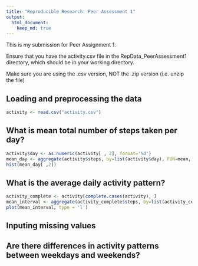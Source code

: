 ```yaml
---
title: "Reproducible Research: Peer Assessment 1"
output: 
  html_document:
    keep_md: true
---
```


This is my submission for Peer Assignment 1.

Ensure that you have the activity.csv file in the RepData_PeerAssessment1 directory,
which should be in your working directory.

Make sure you are using the .csv version, NOT the .zip version (i.e. unzip the file)

## Loading and preprocessing the data
```r
activity <- read.csv("activity.csv")
```

## What is mean total number of steps taken per day?
```r
activity$day <- as.numeric(activity[ , 2], format='%d')
mean_day <- aggregate(activity$steps, by=list(activity$day), FUN=mean, na.action = na.omit)
hist(mean_day[ ,2])
```

## What is the average daily activity pattern?
```r
activity_complete <- activity[complete.cases(activity), ]
mean_interval <- aggregate(activity_complete$steps, by=list(activity_complete$interval), FUN=mean, na.action=na.omit)
plot(mean_interval, type = 'l')
```

## Inputing missing values



## Are there differences in activity patterns between weekdays and weekends?

